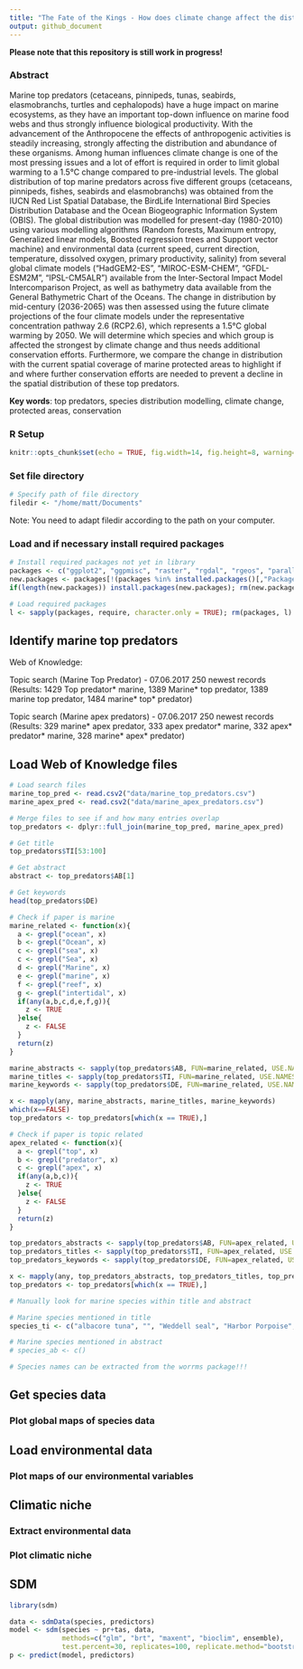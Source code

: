 ```yaml
---
title: "The Fate of the Kings - How does climate change affect the distribution of marine top predators?"
output: github_document
---
```


**Please note that this repository is still work in progress!**

### Abstract

Marine top predators (cetaceans, pinnipeds, tunas, seabirds, elasmobranchs, turtles and cephalopods) have a huge impact on marine ecosystems, as they have an important top-down influence on marine food webs and thus strongly influence biological productivity. With the advancement of the Anthropocene the effects of anthropogenic activities is steadily increasing, strongly affecting the distribution and abundance of these organisms. Among human influences climate change is one of the most pressing issues and a lot of effort is required in order to limit global warming to a 1.5°C change compared to pre-industrial levels. The global distribution of top marine predators across five different groups (cetaceans, pinnipeds, fishes, seabirds and elasmobranchs) was obtained from the IUCN Red List Spatial Database, the BirdLife International Bird Species Distribution Database and the Ocean Biogeographic Information System (OBIS). The global distribution was modelled for present-day (1980-2010) using various modelling algorithms (Random forests, Maximum entropy, Generalized linear models, Boosted regression trees and Support vector machine) and environmental data (current speed, current direction, temperature, dissolved oxygen, primary productivity, salinity) from several global climate models (“HadGEM2-ES”, “MIROC-ESM-CHEM”, “GFDL-ESM2M”, “IPSL-CM5ALR”) available from the Inter-Sectoral Impact Model Intercomparison Project, as well as bathymetry data available from the General Bathymetric Chart of the Oceans. The change in distribution by mid-century (2036-2065) was then assessed using the future climate projections of the four climate models under the representative concentration pathway 2.6 (RCP2.6), which represents a 1.5°C global warming by 2050. We will determine which species and which group is affected the strongest by climate change and thus needs additional conservation efforts. Furthermore, we compare the change in distribution with the current spatial coverage of marine protected areas to highlight if and where further conservation efforts are needed to prevent a decline in the spatial distribution of these top predators.

**Key words**: top predators, species distribution modelling, climate change, protected areas, conservation

### R Setup

```r
knitr::opts_chunk$set(echo = TRUE, fig.width=14, fig.height=8, warning=FALSE, comment=NA, message=FALSE)
```

### Set file directory 

```r
# Specify path of file directory
filedir <- "/home/matt/Documents"
```

Note: You need to adapt filedir according to the path on your computer.

### Load and if necessary install required packages

```r
# Install required packages not yet in library
packages <- c("ggplot2", "ggpmisc", "raster", "rgdal", "rgeos", "parallel")
new.packages <- packages[!(packages %in% installed.packages()[,"Package"])]
if(length(new.packages)) install.packages(new.packages); rm(new.packages)

# Load required packages
l <- sapply(packages, require, character.only = TRUE); rm(packages, l)
```

## Identify marine top predators

Web of Knowledge: 

Topic search (Marine Top Predator) - 07.06.2017
250 newest records (Results: 1429 Top predator* marine, 1389 Marine* top predator, 1389 marine top predator, 1484 marine* top* predator)

Topic search (Marine apex predators) - 07.06.2017
250 newest records (Results: 329 marine* apex predator, 333 apex predator* marine, 332 apex* predator* marine, 328 marine* apex* predator)

## Load Web of Knowledge files

```r
# Load search files
marine_top_pred <- read.csv2("data/marine_top_predators.csv")
marine_apex_pred <- read.csv2("data/marine_apex_predators.csv")

# Merge files to see if and how many entries overlap
top_predators <- dplyr::full_join(marine_top_pred, marine_apex_pred)

# Get title
top_predators$TI[53:100]

# Get abstract
abstract <- top_predators$AB[1]

# Get keywords
head(top_predators$DE)

# Check if paper is marine
marine_related <- function(x){
  a <- grepl("ocean", x)
  b <- grepl("Ocean", x)
  c <- grepl("sea", x)
  c <- grepl("Sea", x)
  d <- grepl("Marine", x)
  e <- grepl("marine", x)
  f <- grepl("reef", x)
  g <- grepl("intertidal", x)
  if(any(a,b,c,d,e,f,g)){
    z <- TRUE
  }else{
    z <- FALSE
  }
  return(z)
}

marine_abstracts <- sapply(top_predators$AB, FUN=marine_related, USE.NAMES=FALSE)
marine_titles <- sapply(top_predators$TI, FUN=marine_related, USE.NAMES=FALSE)
marine_keywords <- sapply(top_predators$DE, FUN=marine_related, USE.NAMES=FALSE)

x <- mapply(any, marine_abstracts, marine_titles, marine_keywords)
which(x==FALSE)
top_predators <- top_predators[which(x == TRUE),]

# Check if paper is topic related
apex_related <- function(x){
  a <- grepl("top", x)
  b <- grepl("predator", x)
  c <- grepl("apex", x)
  if(any(a,b,c)){
    z <- TRUE
  }else{
    z <- FALSE
  }
  return(z)
}

top_predators_abstracts <- sapply(top_predators$AB, FUN=apex_related, USE.NAMES=FALSE)
top_predators_titles <- sapply(top_predators$TI, FUN=apex_related, USE.NAMES=FALSE)
top_predators_keywords <- sapply(top_predators$DE, FUN=apex_related, USE.NAMES=FALSE)

x <- mapply(any, top_predators_abstracts, top_predators_titles, top_predators_keywords)
top_predators <- top_predators[which(x == TRUE),]

# Manually look for marine species within title and abstract

# Marine species mentioned in title
species_ti <- c("albacore tuna", "", "Weddell seal", "Harbor Porpoise", "", "", "Pisaster ochraceus", "African penguin", "Magellanic penguins", "Harbor porpoise", "", "", "Pomatomus saltatrix", "", "Antarctic krill", "Antarctic petrels", "", "", "Mnemiopsis leidyi", "", "", "", "", "", "", "", "Arctocephalus gazella/Antarctic fur seal", "", "", "", "", "Short-tailed shearwater", "", "", "", "", "", "", "", "", "", "", "", "", "", "Lontra felina", "", "", "", "Scolopsis bilineatus", "", "Southern Elephant Seals", "", "", "", "", "Blue shark (Prionace glauca)", "", "", "northern sand lance Ammodytes dubius?", "", "", "Beaked and sperm whales", "Indo-Pacific Humpback Dolphins (Sousa chinensis)", "", "Guiana Dolphins (Sotalia guianensis)", "bonnethead shark (Sphyrna tiburo)", "", "", "Crassostrea virginica?", "", "", "", "northern anchovy", "Spawning Groupers", "Polar bear", "Port Jackson sharks (Heterodontus portusjacksoni)", "White shark", "", "Balearic shearwater", "subantarctic fur seals", "", "", "Magnificent frigatebird (Fregata magnificens)", "", "albacore tuna (Thunnus alalunga)", "Capelin (Mallotus villosus)", "Mediterranean lanternfishes", "Harbor porpoise", "", "Polar cod (Boreogadus saida)", "", "", "Bottlenose dolphins and seabirds", "", "Pissarrachampsa sera?", "", "", "Subantarctic fur seals", "Hake, saithe and Norway pout", "", "", "Leopard seals", "hyperbenthic shrimp (Nauicaris marionis)", "", "Freshwater morays?", "Southern Elephant Seal", "", "dingoes", "Southern Ocean fur seal and albatross", "", "", "", "", "", "African penguin", "", "", "Sea snakes", "", "Gentoo penguins", "Gentoo penguins Pygoscelis papua", "", "", "Orcas", "", "", "Red lionfish Pterois volitans", "Polar bear (Ursus maritimus)", "", "", "", "Longnose gars", "Spiny lobster?", "Harbor seal (Phoca vitulina)", "")

# Marine species mentioned in abstract
# species_ab <- c()

# Species names can be extracted from the worrms package!!!
```

## Get species data

### Plot global maps of species data

## Load environmental data

### Plot maps of our environmental variables

## Climatic niche

### Extract environmental data

### Plot climatic niche

## SDM

```r
library(sdm)

data <- sdmData(species, predictors)
model <- sdm(species ~ pr+tas, data,
             methods=c("glm", "brt", "maxent", "bioclim", ensemble),
             test.percent=30, replicates=100, replicate.method="bootstrapping")
p <- predict(model, predictors)
```
